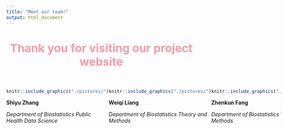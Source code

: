 ```yaml
---
title: "Meet our team!"
output: html_document
---
```


<h1 style="text-align: center; color: #f89cab; font-size: 30px; margin: 40px 0;"> 
Thank you for visiting our project website
</h1>


:::: {style="display: flex; margin-top: 25px"}

::: {.col}

```r
knitr::include_graphics("./pictures/")
```

**Shiyu Zhang**

*Department of Biostatistics*
*Public Health Data Science*

:::

::: {.col}

```r
knitr::include_graphics("./pictures/")
```

**Weiqi Liang**

*Department of Biostatistics*
*Theory and Methods*

:::

::: {.col}

```r
knitr::include_graphics("./pictures/")
```

**Zhenkun Fang**

*Department of Biostatistics*
*Theory and Methods*

:::

::: {.col}

```r
knitr::include_graphics("./pictures/")
```

**Zeqi Li**

*Department of Biostatistics*
*Pharmaceutical Statistics*


:::

::::

